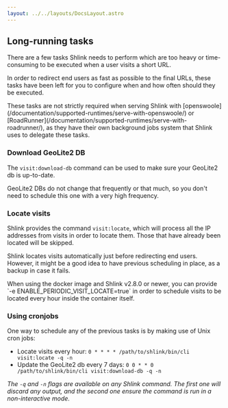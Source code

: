 ```yaml
---
layout: ../../layouts/DocsLayout.astro
---
```




## Long-running tasks

There are a few tasks Shlink needs to perform which are too heavy or time-consuming to be executed when a user visits a short URL.

In order to redirect end users as fast as possible to the final URLs, these tasks have been left for you to configure when and how often should they be executed.

<Callout type="info">
  These tasks are not strictly required when serving Shlink with [openswoole](/documentation/supported-runtimes/serve-with-openswoole/) or [RoadRunner](/documentation/supported-runtimes/serve-with-roadrunner/), as they have their own background jobs system that Shlink uses to delegate these tasks.
</Callout>

### Download GeoLite2 DB

The `visit:download-db` command can be used to make sure your GeoLite2 db is up-to-date.

GeoLite2 DBs do not change that frequently or that much, so you don't need to schedule this one with a very high frequency.

### Locate visits

Shlink provides the command `visit:locate`, which will process all the IP addresses from visits in order to locate them. Those that have already been located will be skipped.

Shlink locates visits automatically just before redirecting end users. However, it might be a good idea to have previous scheduling in place, as a backup in case it fails.

<Callout type="info">
  When using the docker image and Shlink v2.8.0 or newer, you can provide `-e ENABLE_PERIODIC_VISIT_LOCATE=true` in order to schedule visits to be located every hour inside the container itself.
</Callout>

### Using cronjobs

One way to schedule any of the previous tasks is by making use of Unix cron jobs:

* Locate visits every hour: `0 * * * * /path/to/shlink/bin/cli visit:locate -q -n`
* Update the GeoLite2 db every 7 days: `0 0 * * 0 /path/to/shlink/bin/cli visit:download-db -q -n`

*The `-q` and `-n` flags are available on any Shlink command. The first one will discard any output, and the second one ensure the command is run in a non-interactive mode.*

